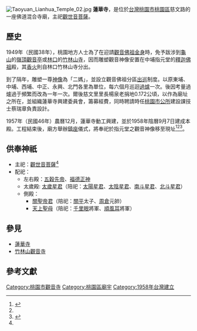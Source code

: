 {{Coord|25.003804|121.298211|display=title}}
{{東亞廟宇
| name = 蓮華寺
| img = File:Taoyuan Lianhua Temple 01.jpg
| img_capt = 蓮華寺外觀
| image_width = 200px
| location = {{ROC-TW}}<br>[[桃園市|桃園市]][[桃園區|桃園區]]慈文里慈文路410號<ref name="temple01">{{cite web|title=財團法人台灣省桃園縣桃園蓮華寺|publisher=台灣好廟網|url=https://www.temple01.com/temple-26937db.html|accessdate=2017-03-14|archive-date=2020-07-14|archive-url=https://web.archive.org/web/20200714095311/https://www.temple01.com/temple-26937db.html|dead-url=no}}</ref>
| god = [[觀世音菩薩|觀世音菩薩]]
| type = [[佛|佛]][[道|道]]
| struct = [[臺灣|臺灣]][[閩南|閩南]]式建築
| open_year = 1958年（民國47年）
| cere_date = 
|}}
[[File:Taoyuan_Lianhua_Temple_02.jpg|thumb]]
'''蓮華寺'''，是位於[[台灣|台灣]][[桃園市|桃園市]][[桃園區|桃園區]]慈文路的一座佛道混合寺廟，主祀[[觀世音菩薩|觀世音菩薩]]。

==歷史==
1949年（民國38年），桃園地方人士為了在迎請[[觀音佛祖|觀音佛祖]][[金身|金身]]時，免予跋涉到[[龜山區|龜山]]的[[壽山巖|嶺頂觀音亭]]或[[林口區|林口]]的[[竹林山觀音寺|竹林山寺]]，因而雕塑觀音神像安置在中埔指元堂的[[釋迦佛祖|釋迦佛祖]]殿，其[[香火|香火]]則自林口竹林山寺分出。

到了隔年，雕塑一尊[[神像|神像]]為「二媽」，並設立觀音佛祖分區[[出巡|出巡]]制度。以原東埔、中埔、西埔、中正、永興、北門各里為單位，每六個月巡迴[[過爐|過爐]]一次。後因考量過爐過于頻繁而改為一年一次。爾後慈文里里長楊泉老捐地0.172公頃，以作為廟址之所在，並組織蓮華寺興建委員會，籌募經費，同時聘請時任[[桃園市公所|桃園市公所]]建設課技士蔡瑞章負責設計。

1957年（民國46年）農曆12月，蓮華寺動工興建，並於1958年陰曆9月7日建成本殿。工程結束後，廟方舉辦[[鎮座|鎮座]]儀式，將奉祀於指元堂之觀音神像移至現址<ref>{{cite web|url=http://host.pmes.tyc.edu.tw/~ta120004/profile54.html|title=蓮華寺|work=桃園市[[北門國小|北門國小]]|archiveurl=https://web.archive.org/web/20150507235654/http://host.pmes.tyc.edu.tw/~ta120004/profile54.html|archivedate=2015-05-07|deadurl=no}}</ref><ref name="temple01"/><ref>{{cite news|title=蓮華寺遶境進香 辦晚會摸彩|publisher=聯合報|author=鄭國樑|url=https://udn.com/news/story/7324/1745927|date=2016-06-07|accessdate=2017-03-14|archive-date=2020-07-14|archive-url=https://web.archive.org/web/20200714095317/https://udn.com/news/story/7324/1745927|dead-url=no}}</ref>。

==供奉神祇==
* 主祀：[[觀世音菩薩|觀世音菩薩]]<ref name="temple01"/>
* 配祀：
**左右殿：[[五穀先帝|五穀先帝]]、[[福德正神|福德正神]]
**太歲殿: [[太歲星君|太歲星君]]（陪祀：[[太陽星君|太陽星君]]、[[太陰星君|太陰星君]]、[[南斗星君|南斗星君]]、[[北斗星君|北斗星君]]）
**側殿：
***[[關聖帝君|關聖帝君]]（陪祀：[[關平|關平]]太子、[[周倉|周倉]]元帥）
***[[天上聖母|天上聖母]]（陪祀：[[千里眼|千里眼]]將軍、[[順風耳|順風耳]]將軍）

==參見==
{{portal box|台灣|宗教}}
*[[蓮華寺|蓮華寺]]
*[[竹林山觀音寺|竹林山觀音寺]]

==參考文獻==
{{reflist}}

{{commons category|Lianhua Temple (Taoyuan)}}

[[Category:桃園市觀音寺|Category:桃園市觀音寺]]
[[Category:桃園區廟宇|Category:桃園區廟宇]]
[[Category:1958年台灣建立|Category:1958年台灣建立]]